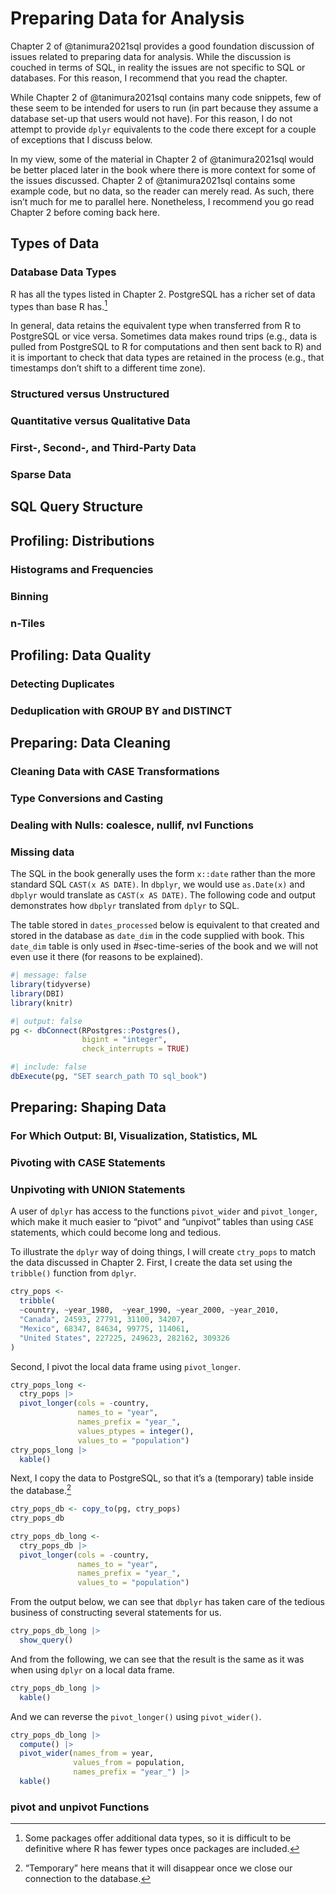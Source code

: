 # Preparing Data for Analysis

Chapter 2 of @tanimura2021sql provides a good foundation discussion of issues related to preparing data for analysis.
While the discussion is couched in terms of SQL, in reality the issues are not specific to SQL or databases.
For this reason, I recommend that you read the chapter.

While Chapter 2 of @tanimura2021sql contains many code snippets, few of these seem to be intended for users to run (in part because they assume a database set-up that users would not have).
For this reason, I do not attempt to provide `dplyr` equivalents to the code there except for a couple of exceptions that I discuss below.

In my view, some of the material in Chapter 2 of @tanimura2021sql would be better placed later in the book where there is more context for some of the issues discussed.
Chapter 2 of @tanimura2021sql contains some example code, but no data, so the reader can merely read.
As such, there isn't much for me to parallel here.
Nonetheless, I recommend you go read Chapter 2 before coming back here.

## Types of Data

### Database Data Types

R has all the types listed in Chapter 2.
PostgreSQL has a richer set of data types than base R has.^[Some packages offer additional data types, so it is difficult to be definitive where R has fewer types once packages are included.]

In general, data retains the equivalent type when transferred from R to PostgreSQL or vice versa.
Sometimes data makes round trips (e.g., data is pulled from PostgreSQL to R for computations and then sent back to R) and it is important to check that data types are retained in the process (e.g., that timestamps don't shift to a different time zone).

### Structured versus Unstructured

### Quantitative versus Qualitative Data

### First-, Second-, and Third-Party Data

### Sparse Data

## SQL Query Structure

## Profiling: Distributions

### Histograms and Frequencies

### Binning

### n-Tiles

## Profiling: Data Quality

### Detecting Duplicates

### Deduplication with GROUP BY and DISTINCT

## Preparing: Data Cleaning

### Cleaning Data with CASE Transformations

### Type Conversions and Casting

### Dealing with Nulls: coalesce, nullif, nvl Functions

### Missing data

The SQL in the book generally uses the form `x::date` rather than the more standard SQL `CAST(x AS DATE)`.
In `dbplyr`, we would use `as.Date(x)` and `dbplyr` would translate as `CAST(x AS DATE)`.
The following code and output demonstrates how `dbplyr` translated from `dplyr` to SQL.

The table stored in `dates_processed` below is equivalent to that created and stored in the database as `date_dim` in the code supplied with book.
This `date_dim` table is only used in #sec-time-series of the book and we will not even use it there (for reasons to be explained).

```r
#| message: false
library(tidyverse)
library(DBI)
library(knitr)
```

```r
#| output: false
pg <- dbConnect(RPostgres::Postgres(), 
                bigint = "integer",
                check_interrupts = TRUE)
```

```r
#| include: false
dbExecute(pg, "SET search_path TO sql_book")
```

## Preparing: Shaping Data

### For Which Output: BI, Visualization, Statistics, ML

### Pivoting with CASE Statements

### Unpivoting with UNION Statements

A user of `dplyr` has access to the functions `pivot_wider` and `pivot_longer`, which make it much easier to "pivot" and "unpivot" tables than using `CASE` statements, which could become long and tedious.

To illustrate the `dplyr` way of doing things, I will create `ctry_pops` to match the data discussed in Chapter 2.
First, I create the data set using the `tribble()` function from `dplyr`.

```r
ctry_pops <-
  tribble(
  ~country, ~year_1980,  ~year_1990, ~year_2000, ~year_2010,
  "Canada", 24593, 27791, 31100, 34207,
  "Mexico", 68347, 84634, 99775, 114061,
  "United States", 227225, 249623, 282162, 309326
)
```

Second, I pivot the local data frame using `pivot_longer`.

```r
ctry_pops_long <-
  ctry_pops |>
  pivot_longer(cols = -country, 
               names_to = "year",
               names_prefix = "year_",
               values_ptypes = integer(),
               values_to = "population") 
ctry_pops_long |>
  kable()
```

Next, I copy the data to PostgreSQL, so that it's a (temporary) table inside the database.^["Temporary" here means that it will disappear once we close our connection to the database.]

```r
ctry_pops_db <- copy_to(pg, ctry_pops)
ctry_pops_db
```

```r
ctry_pops_db_long <-
  ctry_pops_db |>
  pivot_longer(cols = -country, 
               names_to = "year",
               names_prefix = "year_",
               values_to = "population") 
```

From the output below, we can see that `dbplyr` has taken care of the tedious business of constructing several statements for us.

```r
ctry_pops_db_long |>
  show_query()
```

And from the following, we can see that the result is the same as it was when using `dplyr` on a local data frame.

```r
ctry_pops_db_long |>
  kable()
```

And we can reverse the `pivot_longer()` using `pivot_wider()`.

```r
ctry_pops_db_long |>
  compute() |>
  pivot_wider(names_from = year, 
              values_from = population, 
              names_prefix = "year_") |>
  kable()
```

### pivot and unpivot Functions

